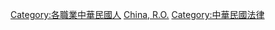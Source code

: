 {{Catnav|頁面分類|各種主題的頁面分類|按國家分類|各國法律|中華民國法律}}
{{Catnav|頁面分類|人物|職業|法律工作者}}
{{Catnav|頁面分類|人物|各國人物|中華民國人|各職業中華民國人}}
{{Catnav|頁面分類|人物|各職業人物|法律工作者}}

[[Category:各職業中華民國人|Category:各職業中華民國人]]
[[Category:各國法律工作者|China, R.O.]]
[[Category:中華民國法律|Category:中華民國法律]]